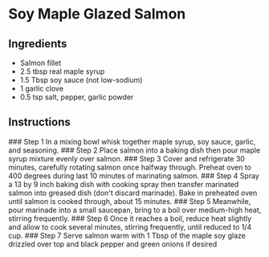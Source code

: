 
# Soy Maple Glazed Salmon
## Ingredients
- Salmon fillet
- 2.5 tbsp real maple syrup
- 1.5 Tbsp soy sauce (not low-sodium)
- 1 garlic clove
- 0.5 tsp salt, pepper, garlic powder

## Instructions
<Steps>
### Step 1
In a mixing bowl whisk together maple syrup, soy sauce, garlic, and seasoning.
### Step 2
Place salmon into a baking dish then pour maple syrup mixture evenly over salmon.
### Step 3
Cover and refrigerate 30 minutes, carefully rotating salmon once halfway through. Preheat oven to 400 degrees during last 10 minutes of marinating salmon.
### Step 4
Spray a 13 by 9 inch baking dish with cooking spray then transfer marinated salmon into greased dish (don't discard marinade). Bake in preheated oven until salmon is cooked through, about 15 minutes.
### Step 5
Meanwhile, pour marinade into a small saucepan, bring to a boil over medium-high heat, stirring frequently. 
### Step 6
Once it reaches a boil, reduce heat slightly and allow to cook several minutes, stirring frequently, until reduced to 1/4 cup.
### Step 7
Serve salmon warm with 1 Tbsp of the maple soy glaze drizzled over top and black pepper and green onions if desired

</Steps>